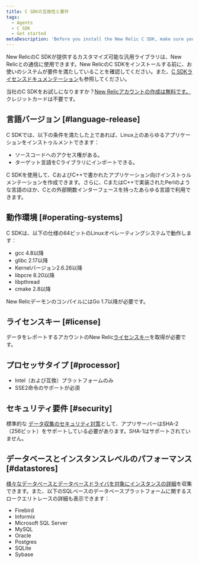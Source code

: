 ```yaml
---
title: C SDKの互換性と要件
tags:
  - Agents
  - C SDK
  - Get started
metaDescription: 'Before you install the New Relic C SDK, make sure your application meets these compatibility requirements.'
---
```


New RelicのC SDKが提供するカスタマイズ可能な汎用ライブラリは、New Relicとの通信に使用できます。New RelicのC SDKをインストールする前に、お使いのシステムが要件を満たしていることを確認してください。また、[C SDKライセンスドキュメンテーション](/docs/c-sdk-licenses)も参照してください。

当社のC SDKをお試しになりますか？[New Relicアカウントの作成は無料です。](https://newrelic.com/signup)クレジットカードは不要です。

## 言語バージョン [#language-release]

C SDKでは、以下の条件を満たした上であれば、Linux上のあらゆるアプリケーションをインストゥルメントできます：

* ソースコードへのアクセス権がある。
* ターゲット言語をCライブラリにインポートできる。

C SDKを使用して、CおよびC++で書かれたアプリケーション向けインストゥルメンテーションを作成できます。さらに、CまたはC++で実装されたPerlのような言語のほか、Cとの外部関数インターフェースを持ったあらゆる言語で利用できます。

## 動作環境 [#operating-systems]

C SDKは、以下の仕様の64ビットのLinuxオペレーティングシステムで動作します：

* gcc 4.8以降
* glibc 2.17以降
* Kernelバージョン2.6.26以降
* libpcre 8.20以降
* libpthread
* cmake 2.8以降

New RelicデーモンのコンパイルにはGo 1.7以降が必要です。

## ライセンスキー [#license]

データをレポートするアカウントのNew Relic[ライセンスキー](/docs/accounts-partnerships/install-new-relic/account-setup/license-key)を取得が必要です。

## プロセッサタイプ [#processor]

* Intel（および互換）プラットフォームのみ
* SSE2命令のサポートが必須

## セキュリティ要件 [#security]

標準的な [データ収集のセキュリティ対策](/docs/accounts-partnerships/new-relic-security/security/data-security)として、アプリサーバーはSHA-2（256ビット）をサポートしている必要があります。SHA-1はサポートされていません。

## データベースとインスタンスレベルのパフォーマンス [#datastores]

[様々なデータベースとデータベースドライバを対象にインスタンスの詳細](/docs/apm/applications-menu/features/analyze-database-instance-level-performance-issues)を収集できます。また、以下のSQLベースのデータベースプラットフォームに関するスロークエリトレースの詳細も表示できます：

* Firebird
* Informix
* Microsoft SQL Server
* MySQL
* Oracle
* Postgres
* SQLite
* Sybase